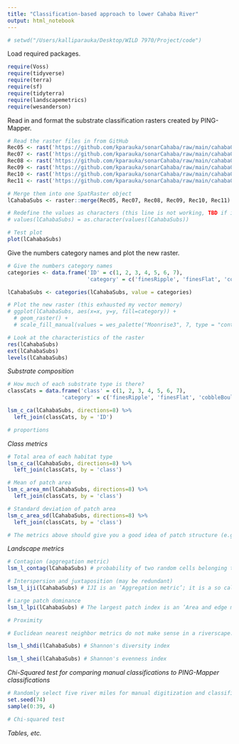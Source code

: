 ```yaml
---
title: "Classification-based approach to lower Cahaba River"
output: html_notebook
---
```

```r
# setwd("/Users/kalliparauka/Desktop/WILD 7970/Project/code")
```

Load required packages.
```r
require(Voss)
require(tidyverse)
require(terra)
require(sf)
require(tidyterra)
require(landscapemetrics)
require(wesanderson)
```

Read in and format the substrate classification rasters created by PING-Mapper. 
```r
# Read the raster files in from GitHub
Rec05 <- rast('https://github.com/kparauka/sonarCahaba/raw/main/cahaba00005_map_substrate_raster_mosaic_0.tif')
Rec07 <- rast('https://github.com/kparauka/sonarCahaba/raw/main/cahaba00007_map_substrate_raster_mosaic_0.tif')
Rec08 <- rast('https://github.com/kparauka/sonarCahaba/raw/main/cahaba00008_map_substrate_raster_mosaic_0.tif')
Rec09 <- rast('https://github.com/kparauka/sonarCahaba/raw/main/cahaba00009_map_substrate_raster_mosaic_0.tif')
Rec10 <- rast('https://github.com/kparauka/sonarCahaba/raw/main/cahaba00010_map_substrate_raster_mosaic_0.tif')
Rec11 <- rast('https://github.com/kparauka/sonarCahaba/raw/main/cahaba00011_map_substrate_raster_mosaic_0.tif')

# Merge them into one SpatRaster object
lCahabaSubs <- raster::merge(Rec05, Rec07, Rec08, Rec09, Rec10, Rec11)

# Redefine the values as characters (this line is not working, TBD if it is necessary)
# values(lCahabaSubs) = as.character(values(lCahabaSubs)) 

# Test plot
plot(lCahabaSubs)
```
Give the numbers category names and plot the new raster.
```r
# Give the numbers category names
categories <- data.frame('ID' = c(1, 2, 3, 4, 5, 6, 7),
                         'category' = c('finesRipple', 'finesFlat', 'cobbleBoulder', 'hardBottom', 'wood', 'other', 'shadow'))

lCahabaSubs <- categories(lCahabaSubs, value = categories)

# Plot the new raster (this exhausted my vector memory)
# ggplot(lCahabaSubs, aes(x=x, y=y, fill=category)) +
  # geom_raster() +
  # scale_fill_manual(values = wes_palette("Moonrise3", 7, type = "continuous")) 

# Look at the characteristics of the raster
res(lCahabaSubs)
ext(lCahabaSubs)
levels(lCahabaSubs)
```
*Substrate composition*
```r
# How much of each substrate type is there?
classCats = data.frame('class' = c(1, 2, 3, 4, 5, 6, 7),
                 'category' = c('finesRipple', 'finesFlat', 'cobbleBoulder', 'hardBottom', 'wood', 'other', 'shadow'))

lsm_c_ca(lCahabaSubs, directions=8) %>%
  left_join(classCats, by = 'ID')

# proportions
```



*Class metrics*
```r


# Total area of each habitat type
lsm_c_ca(lCahabaSubs, directions=8) %>%
  left_join(classCats, by = 'class')

# Mean of patch area
lsm_c_area_mn(lCahabaSubs, directions=8) %>%
  left_join(classCats, by = 'class')

# Standard deviation of patch area
lsm_c_area_sd(lCahabaSubs, directions=8) %>%
  left_join(classCats, by = 'class')

# The metrics above should give you a good idea of patch structure (e.g. many small patches vs. few large patches)
```
*Landscape metrics*
```r
# Contagion (aggregation metric)
lsm_l_contag(lCahabaSubs) # probability of two random cells belonging to the same class; based on cell adjacencies; approaches CONTAG = 0 if all cells are unevenly distributed and 100 indicates that all cells are equally adjacent to all other classes.

# Interspersion and juxtaposition (may be redundant)
lsm_l_iji(lCahabaSubs) # IJI is an ’Aggregation metric’; it is a so called "salt and pepper" metric and describes the intermixing of classes (i.e. without considering like adjacencies - the diagonal of the adjacency table); approaches 0 if a class is only adjacent to a single other class and equals 100 when a class is equally adjacent to all other classes

# Large patch dominance
lsm_l_lpi(lCahabaSubs) # The largest patch index is an ’Area and edge metric’; it is the percentage of the landscape covered by the largest patch in the landscape. It is a simple measure of dominance.

# Proximity

# Euclidean nearest neighbor metrics do not make sense in a riverscape. The Euclidean distance would operate outside the confines of the water. 

lsm_l_shdi(lCahabaSubs) # Shannon's diversity index

lsm_l_shei(lCahabaSubs) # Shannon's evenness index
```
*Chi-Squared test for comparing manual classifications to PING-Mapper classifications*
```r
# Randomly select five river miles for manual digitization and classification in a GIS environment
set.seed(74)
sample(0:39, 4)

# Chi-squared test
```


*Tables, etc.*
```r

```

